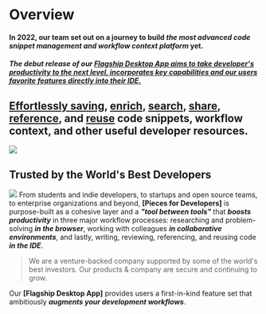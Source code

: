# Overview

#### In 2022, our team set out on a journey to build **_the most advanced code snippet management and workflow context platform_** yet.

#####  The debut release of our <a href="{{ links.website.home }}"> Flagship Desktop App aims to take developer's _productivity to the next level_, incorporates key capabilities and our users _favorite features directly into their IDE_.

## Effortlessly <a href="/product-highlights-and-benefits/saving-useful-developer-materials">saving</a>, <a href="">enrich</a>, <a href="">search</a>, <a href="">share</a>, <a href="" >reference</a>, and <a href="">reuse</a> code snippets, workflow context, and other useful developer resources.

![](https://storage.googleapis.com/pieces_static_resources/vs_code_marketplace/GIFs/HERO_GIF_SAVE_ENRICHED_SNIPPET_DESKTOP_APP_AND_VISUAL_STUDIO_CODE_EXTENSION)

## Trusted by the World's Best Developers
![](https://storage.googleapis.com/pieces_static_resources/vs_code_marketplace/GIFs/TRUSTED_BY_SOME_OF_THE_WORLDS_BEST_DEVELOPERS_LEFT_ALIGNED)
From students and indie developers, to startups and open source teams, to enterprise organizations and beyond, **[Pieces for Developers]** is purpose-built as a cohesive layer and a **_"tool between tools"_** that **_boosts productivity_** in three major workflow processes: researching and problem-solving **_in the browser_**, working with colleagues **_in collaborative environments_**, and lastly, writing, reviewing, referencing, and reusing code **_in the IDE_**.
> We are a venture-backed company supported by some of the world's best investors. Our products & company are secure and continuing to grow.

Our **[Flagship Desktop App]** provides users a first-in-kind feature set that ambitiously **_augments your development workflows_**.

